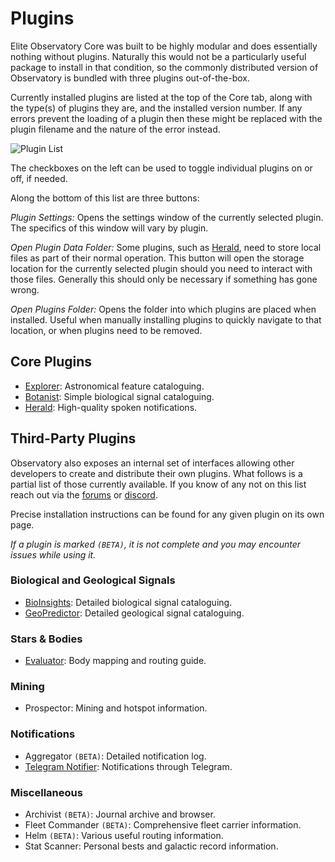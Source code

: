 # Plugins

Elite Observatory Core was built to be highly modular and does essentially nothing without plugins. Naturally this would not be a particularly useful package to install in that condition, so the commonly distributed version of Observatory is bundled with three plugins out-of-the-box.

Currently installed plugins are listed at the top of the Core tab, along with the type(s) of plugins they are, and the installed version number. If any errors prevent the loading of a plugin then these might be replaced with the plugin filename and the nature of the error instead.

![Plugin List](/plugin-list.png)

The checkboxes on the left can be used to toggle individual plugins on or off, if needed.

Along the bottom of this list are three buttons:

*Plugin Settings:* Opens the settings window of the currently selected plugin. The specifics of this window will vary by plugin.

*Open Plugin Data Folder:* Some plugins, such as [Herald](/usage/plugins/herald), need to store local files as part of their normal operation. This button will open the storage location for the currently selected plugin should you need to interact with those files. Generally this should only be necessary if something has gone wrong.

*Open Plugins Folder:* Opens the folder into which plugins are placed when installed. Useful when manually installing plugins to quickly navigate to that location, or when plugins need to be removed.


## Core Plugins

* [Explorer](/usage/plugins/explorer): Astronomical feature cataloguing.
* [Botanist](/usage/plugins/botanist): Simple biological signal cataloguing.
* [Herald](/usage/plugins/herald): High-quality spoken notifications.

## Third-Party Plugins

Observatory also exposes an internal set of interfaces allowing other developers to create and distribute their own plugins. What follows is a partial list of those currently available. If you know of any not on this list reach out via the [forums](https://forums.frontier.co.uk/threads/elite-observatory-search-your-journal-for-potentially-interesting-objects-or-notify-you-of-new-ones-on-the-fly-while-exploring.521544/) or [discord](https://discord.gg/RAFDHsY).

Precise installation instructions can be found for any given plugin on its own page.

*If a plugin is marked `(BETA)`, it is not complete and you may encounter issues while using it.*


### Biological and Geological Signals

  * [BioInsights](/usage/plugins/thirdparty/bioinsights): Detailed biological signal cataloguing.
  * [GeoPredictor](/usage/plugins/thirdparty/geopredictor): Detailed geological signal cataloguing.

### Stars & Bodies

  * [Evaluator](/usage/plugins/thirdparty/evaluator): Body mapping and routing guide.

### Mining

  * Prospector: Mining and hotspot information.

### Notifications

  * Aggregator `(BETA)`: Detailed notification log.
  * [Telegram Notifier](/usage/plugins/thirdparty/telegram): Notifications through Telegram.

### Miscellaneous

  * Archivist `(BETA)`: Journal archive and browser.
  * Fleet Commander `(BETA)`: Comprehensive fleet carrier information.
  * Helm `(BETA)`: Various useful routing information.
  * Stat Scanner: Personal bests and galactic record information.
